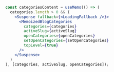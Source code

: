 ```jsx showLineNumbers
  const categoriesContent = useMemo(() => (
    categories.length > 0 && (
      <Suspense fallback={<LoadingFallback />}>
        <MemoizedBlogCategories
          categories={categories}
          activeSlug={activeSlug}
          openCategories={openCategories}
          setOpenCategories={setOpenCategories}
          topLevel={true}
        />
      </Suspense>
    )
  ), [categories, activeSlug, openCategories]);
```


